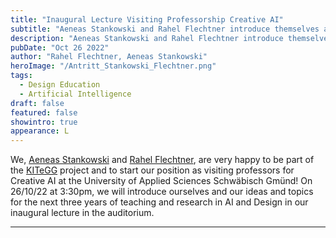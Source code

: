 ```yaml
---
title: "Inaugural Lecture Visiting Professorship Creative AI"
subtitle: "Aeneas Stankowski and Rahel Flechtner introduce themselves and their work"
description: "Aeneas Stankowski and Rahel Flechtner introduce themselves and their ideas and topics for the next three years of teaching and research in AI and design."
pubDate: "Oct 26 2022"
author: "Rahel Flechtner, Aeneas Stankowski"
heroImage: "/Antritt_Stankowski_Flechtner.png"
tags:
  - Design Education
  - Artificial Intelligence
draft: false
featured: false
showintro: true
appearance: L
---
```


We, [Aeneas Stankowski](https://ai-d-lab.github.io/team/astankowski/) and [Rahel Flechtner](https://ai-d-lab.github.io/team/rflechtner/), are very happy to be part of the [KITeGG](https://gestaltung.ai/#/) project and to start our position as visiting professors for Creative AI at the University of Applied Sciences Schwäbisch Gmünd! On 26/10/22 at 3:30pm, we will introduce ourselves and our ideas and topics for the next three years of teaching and research in AI and Design in our inaugural lecture in the auditorium.

---
